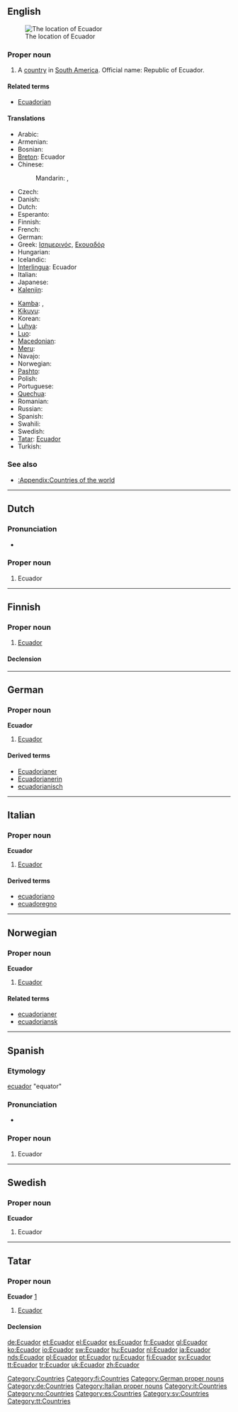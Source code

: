 {{also|ecuador}}
==English==
{{wikipedia}}
[[Image:LocationEcuador.svg|thumb|The location of Ecuador]]

===Proper noun===
{{en-proper noun}}

# A [[country]] in [[South America]]. Official name: Republic of Ecuador.

====Related terms====
* [[Ecuadorian]]

====Translations====
{{trans-top|country in South America}}
* Arabic: {{t|ar|الإكوادور|m|tr=al-'ikwaduur|sc=Arab}}
* Armenian: {{t-|hy|Էկվադոր|tr=Ēkvador}}
* Bosnian: {{t-|bs|Ekvador|m}}
* [[Breton]]: Ecuador
* Chinese:
*: Mandarin: {{t-|cmn|厄瓜多爾|sc=Hani}},  {{t-|cmn|厄瓜多尔|tr=Èguāduō’ěr|sc=Hani}}
* Czech: {{t-|cs|Ekvádor|m}}
* Danish: {{t-|da|Ecuador}}
* Dutch: {{t+|nl|Ecuador}}
* Esperanto: {{t-|eo|Ekvadoro|xs=Esperanto}}
* Finnish: {{t+|fi|Ecuador}}
* French: {{t+|fr|Équateur}}
* German: {{t+|de|Ecuador}}
* Greek: [[Ισημερινός]], [[Εκουαδόρ]]
* Hungarian: {{t+|hu|Ecuador}}
* Icelandic: {{t+|is|Ekvador}}
* [[Interlingua]]: Ecuador
* Italian: {{t-|it|Ecuador}}
* Japanese: {{t+|ja|エクアドル|tr=Ekuadoru|sc=Jpan}}
* [[Kalenjin]]: {{tø|kln|Ekwedo}}
{{trans-mid}}
* [[Kamba]]: {{tø|kam|Ekwedo}},  {{tø|kam|Ekwado}}
* [[Kikuyu]]: {{tø|ki|Ekwedo}}
* Korean: {{t|ko|에콰도르|sc=Kore}}
* [[Luhya]]: {{tø|luy|Ekwedo}}
* [[Luo]]: {{tø|luo|Ekwedo}}
* [[Macedonian]]: {{t|mk|Еквадор|m|tr=Ékvador}}
* [[Meru]]: {{tø|mer|Ekwado}}
* Navajo: {{tø|nv|Kéyah Nahasdzáán Ałníiʼgi Siʼánígíí}}
* Norwegian: {{t-|no|Ecuador}}
* [[Pashto]]: {{t-|ps|اېکوادور|m|tr=ekwādor|sc=ps-Arab|xs=Pashto}}
* Polish: {{t+|pl|Ekwador}}
* Portuguese: {{t+|pt|Equador}}
* [[Quechua]]: {{t+|qu|Ikwadur}}
* Romanian: {{t-|ro|Ecuador|n}}
* Russian: {{t+|ru|Эквадор|m|tr=Ekvadór|sc=Cyrl}}
* Spanish: {{t+|es|Ecuador}}
* Swahili: {{t+|sw|Ekwado|xs=Swahili}}
* Swedish: {{t+|sv|Ecuador}}
* [[Tatar]]: [[#Tatar|Ecuador]]
* Turkish: {{t+|tr|Ekvador}}
{{trans-bottom}}

===See also===
* [[:Appendix:Countries of the world]]

[[Category:Countries]]

----

==Dutch==

===Pronunciation===
* {{a|NL}} {{audio|Nl-Ecuador.ogg|audio}}

===Proper noun===
{{infl|nl|proper noun|g=n}}

# Ecuador

----

==Finnish==
{{wikipedia|lang=fi}}

===Proper noun===
{{infl|fi|proper noun}}

# [[#English|Ecuador]]

====Declension====
{{fi-decl-tuoli|Ecuador|np=1}}

[[Category:fi:Countries]]

----

==German==
{{wikipedia|lang=de}}

===Proper noun===
'''Ecuador''' {{n}}

# [[#English|Ecuador]]

====Derived terms====
* [[Ecuadorianer]]
* [[Ecuadorianerin]]
* [[ecuadorianisch]]

[[Category:German proper nouns]]
[[Category:de:Countries]]

----

==Italian==
{{wikipedia|lang=it}}

===Proper noun===
'''Ecuador''' {{m}}

# [[#English|Ecuador]]

====Derived terms====
* [[ecuadoriano]]
* [[ecuadoregno]]

[[Category:Italian proper nouns]]
[[Category:it:Countries]]

----

==Norwegian==

===Proper noun===
'''Ecuador'''

# [[#English|Ecuador]]

====Related terms====
* [[ecuadorianer]]
* [[ecuadoriansk]]

[[Category:no:Countries]]

----

==Spanish==

===Etymology===
[[ecuador]] "equator"

===Pronunciation===
* {{audio|Es-Ecuador.ogg|audio}}

===Proper noun===
{{es-proper noun|m}}

# Ecuador

[[Category:es:Countries]]

----

==Swedish==

===Proper noun===
'''Ecuador'''

# Ecuador

[[Category:sv:Countries]]

----

==Tatar==

===Proper noun===
'''Ecuador''' [http://www2.azatliq.org/analysis/analysis/tb/2006/10/9A6D6E9B-3FB1-4AE5-9B1D-08CD6339AF5C.asp]

# [[Ecuador#english|Ecuador]]

====Declension====
{{tt-latin-noun|nıñ|ga|nı|da|dan}}

[[Category:tt:Countries]]

[[de:Ecuador]]
[[et:Ecuador]]
[[el:Ecuador]]
[[es:Ecuador]]
[[fr:Ecuador]]
[[gl:Ecuador]]
[[ko:Ecuador]]
[[io:Ecuador]]
[[sw:Ecuador]]
[[hu:Ecuador]]
[[nl:Ecuador]]
[[ja:Ecuador]]
[[nds:Ecuador]]
[[pl:Ecuador]]
[[pt:Ecuador]]
[[ru:Ecuador]]
[[fi:Ecuador]]
[[sv:Ecuador]]
[[tt:Ecuador]]
[[tr:Ecuador]]
[[uk:Ecuador]]
[[zh:Ecuador]]